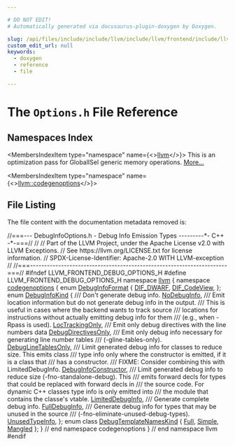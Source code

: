 ```yaml
---

# DO NOT EDIT!
# Automatically generated via docusaurus-plugin-doxygen by Doxygen.

slug: /api/files/include/include/llvm/include/llvm/frontend/include/llvm/frontend/debug/options-h
custom_edit_url: null
keywords:
  - doxygen
  - reference
  - file

---
```





# The `Options.h` File Reference

<DoxygenPage pluginConfig={pluginConfig}>



## Namespaces Index

<MembersIndex>

<MembersIndexItem
  type="namespace"
  name={<><a href="/docs/api/namespaces/llvm">llvm</a></>}>
This is an optimization pass for GlobalISel generic memory operations. <a href="/docs/api/namespaces/llvm/#details">More...</a>
</MembersIndexItem>

<MembersIndexItem
  type="namespace"
  name={<><a href="/docs/api/namespaces/llvm/codegenoptions">llvm::codegenoptions</a></>}>
</MembersIndexItem>

</MembersIndex>


## File Listing

The file content with the documentation metadata removed is:

<ProgramListing>

<Link id="l00001" /><CodeLine lineNumber="1"><Highlight kind="comment">//===--- DebugInfoOptions.h - Debug Info Emission Types ---------&#42;- C++ -&#42;-===//</Highlight><Highlight kind="normal"></Highlight></CodeLine>
<Link id="l00002" /><CodeLine lineNumber="2"><Highlight kind="normal"></Highlight><Highlight kind="comment">//</Highlight><Highlight kind="normal"></Highlight></CodeLine>
<Link id="l00003" /><CodeLine lineNumber="3"><Highlight kind="normal"></Highlight><Highlight kind="comment">// Part of the LLVM Project, under the Apache License v2.0 with LLVM Exceptions.</Highlight><Highlight kind="normal"></Highlight></CodeLine>
<Link id="l00004" /><CodeLine lineNumber="4"><Highlight kind="normal"></Highlight><Highlight kind="comment">// See https://llvm.org/LICENSE.txt for license information.</Highlight><Highlight kind="normal"></Highlight></CodeLine>
<Link id="l00005" /><CodeLine lineNumber="5"><Highlight kind="normal"></Highlight><Highlight kind="comment">// SPDX-License-Identifier: Apache-2.0 WITH LLVM-exception</Highlight><Highlight kind="normal"></Highlight></CodeLine>
<Link id="l00006" /><CodeLine lineNumber="6"><Highlight kind="normal"></Highlight><Highlight kind="comment">//</Highlight><Highlight kind="normal"></Highlight></CodeLine>
<Link id="l00007" /><CodeLine lineNumber="7"><Highlight kind="normal"></Highlight><Highlight kind="comment">//===----------------------------------------------------------------------===//</Highlight><Highlight kind="normal"></Highlight></CodeLine>
<Link id="l00008" /><CodeLine lineNumber="8"><Highlight kind="normal"></Highlight></CodeLine>
<Link id="l00009" /><CodeLine lineNumber="9"><Highlight kind="normal"></Highlight><Highlight kind="preprocessor">#ifndef LLVM&#95;FRONTEND&#95;DEBUG&#95;OPTIONS&#95;H</Highlight><Highlight kind="normal"></Highlight></CodeLine>
<Link id="l00010" /><CodeLine lineNumber="10"><Highlight kind="normal"></Highlight><Highlight kind="preprocessor">#define LLVM&#95;FRONTEND&#95;DEBUG&#95;OPTIONS&#95;H</Highlight><Highlight kind="normal"></Highlight></CodeLine>
<Link id="l00011" /><CodeLine lineNumber="11"><Highlight kind="normal"></Highlight></CodeLine>
<Link id="l00012" /><CodeLine lineNumber="12"><Highlight kind="normal"></Highlight><Highlight kind="keyword">namespace </Highlight><Highlight kind="normal"><a href="/docs/api/namespaces/llvm">llvm</a> &#123;</Highlight></CodeLine>
<Link id="l00013" /><CodeLine lineNumber="13" lineLink="/docs/api/namespaces/llvm/codegenoptions"><Highlight kind="normal"></Highlight><Highlight kind="keyword">namespace </Highlight><Highlight kind="normal"><a href="/docs/api/namespaces/llvm/codegenoptions">codegenoptions</a> &#123;</Highlight></CodeLine>
<Link id="l00014" /><CodeLine lineNumber="14"><Highlight kind="normal"></Highlight></CodeLine>
<Link id="l00015" /><CodeLine lineNumber="15" lineLink="/docs/api/namespaces/llvm/codegenoptions/#af2387489ade7dedcd3eb3fbde4e329cd"><Highlight kind="normal"></Highlight><Highlight kind="keyword">enum</Highlight><Highlight kind="normal"> <a href="/docs/api/namespaces/llvm/codegenoptions/#af2387489ade7dedcd3eb3fbde4e329cd">DebugInfoFormat</a> &#123;</Highlight></CodeLine>
<Link id="l00016" /><CodeLine lineNumber="16" lineLink="/docs/api/namespaces/llvm/codegenoptions/#af2387489ade7dedcd3eb3fbde4e329cdad7c214a86efc666f6ad3d11d0d806051"><Highlight kind="normal">  <a href="/docs/api/namespaces/llvm/codegenoptions/#af2387489ade7dedcd3eb3fbde4e329cdad7c214a86efc666f6ad3d11d0d806051">DIF&#95;DWARF</a>,</Highlight></CodeLine>
<Link id="l00017" /><CodeLine lineNumber="17" lineLink="/docs/api/namespaces/llvm/codegenoptions/#af2387489ade7dedcd3eb3fbde4e329cda8a525d637b9e61cf897876ac83c2e8c9"><Highlight kind="normal">  <a href="/docs/api/namespaces/llvm/codegenoptions/#af2387489ade7dedcd3eb3fbde4e329cda8a525d637b9e61cf897876ac83c2e8c9">DIF&#95;CodeView</a>,</Highlight></CodeLine>
<Link id="l00018" /><CodeLine lineNumber="18"><Highlight kind="normal">&#125;;</Highlight></CodeLine>
<Link id="l00019" /><CodeLine lineNumber="19"><Highlight kind="normal"></Highlight></CodeLine>
<Link id="l00020" /><CodeLine lineNumber="20" lineLink="/docs/api/namespaces/llvm/codegenoptions/#a53c8523a6f1da6d46597d57e212f2d6a"><Highlight kind="normal"></Highlight><Highlight kind="keyword">enum</Highlight><Highlight kind="normal"> <a href="/docs/api/namespaces/llvm/codegenoptions/#a53c8523a6f1da6d46597d57e212f2d6a">DebugInfoKind</a> &#123;</Highlight><Highlight kind="comment"></Highlight></CodeLine>
<Link id="l00021" /><CodeLine lineNumber="21"><Highlight kind="comment">  /// Don&#39;t generate debug info.</Highlight><Highlight kind="normal"></Highlight></CodeLine>
<Link id="l00022" /><CodeLine lineNumber="22" lineLink="/docs/api/namespaces/llvm/codegenoptions/#a53c8523a6f1da6d46597d57e212f2d6aa5efa96508bffc65b3c13b5bdd74f2091"><Highlight kind="normal">  <a href="/docs/api/namespaces/llvm/codegenoptions/#a53c8523a6f1da6d46597d57e212f2d6aa5efa96508bffc65b3c13b5bdd74f2091">NoDebugInfo</a>,</Highlight></CodeLine>
<Link id="l00023" /><CodeLine lineNumber="23"><Highlight kind="normal"></Highlight><Highlight kind="comment"></Highlight></CodeLine>
<Link id="l00024" /><CodeLine lineNumber="24"><Highlight kind="comment">  /// Emit location information but do not generate debug info in the output.</Highlight></CodeLine>
<Link id="l00025" /><CodeLine lineNumber="25"><Highlight kind="comment">  /// This is useful in cases where the backend wants to track source</Highlight></CodeLine>
<Link id="l00026" /><CodeLine lineNumber="26"><Highlight kind="comment">  /// locations for instructions without actually emitting debug info for them</Highlight></CodeLine>
<Link id="l00027" /><CodeLine lineNumber="27"><Highlight kind="comment">  /// (e.g., when -Rpass is used).</Highlight><Highlight kind="normal"></Highlight></CodeLine>
<Link id="l00028" /><CodeLine lineNumber="28" lineLink="/docs/api/namespaces/llvm/codegenoptions/#a53c8523a6f1da6d46597d57e212f2d6aa61014427e5e6bec75b7a5236cdd45b7d"><Highlight kind="normal">  <a href="/docs/api/namespaces/llvm/codegenoptions/#a53c8523a6f1da6d46597d57e212f2d6aa61014427e5e6bec75b7a5236cdd45b7d">LocTrackingOnly</a>,</Highlight></CodeLine>
<Link id="l00029" /><CodeLine lineNumber="29"><Highlight kind="normal"></Highlight><Highlight kind="comment"></Highlight></CodeLine>
<Link id="l00030" /><CodeLine lineNumber="30"><Highlight kind="comment">  /// Emit only debug directives with the line numbers data</Highlight><Highlight kind="normal"></Highlight></CodeLine>
<Link id="l00031" /><CodeLine lineNumber="31" lineLink="/docs/api/namespaces/llvm/codegenoptions/#a53c8523a6f1da6d46597d57e212f2d6aa85c6aa4f4f5bde0abc3477560e571c70"><Highlight kind="normal">  <a href="/docs/api/namespaces/llvm/codegenoptions/#a53c8523a6f1da6d46597d57e212f2d6aa85c6aa4f4f5bde0abc3477560e571c70">DebugDirectivesOnly</a>,</Highlight></CodeLine>
<Link id="l00032" /><CodeLine lineNumber="32"><Highlight kind="normal"></Highlight><Highlight kind="comment"></Highlight></CodeLine>
<Link id="l00033" /><CodeLine lineNumber="33"><Highlight kind="comment">  /// Emit only debug info necessary for generating line number tables</Highlight></CodeLine>
<Link id="l00034" /><CodeLine lineNumber="34"><Highlight kind="comment">  /// (-gline-tables-only).</Highlight><Highlight kind="normal"></Highlight></CodeLine>
<Link id="l00035" /><CodeLine lineNumber="35" lineLink="/docs/api/namespaces/llvm/codegenoptions/#a53c8523a6f1da6d46597d57e212f2d6aade1654f042c5976646d4447775a2cb0a"><Highlight kind="normal">  <a href="/docs/api/namespaces/llvm/codegenoptions/#a53c8523a6f1da6d46597d57e212f2d6aade1654f042c5976646d4447775a2cb0a">DebugLineTablesOnly</a>,</Highlight></CodeLine>
<Link id="l00036" /><CodeLine lineNumber="36"><Highlight kind="normal"></Highlight><Highlight kind="comment"></Highlight></CodeLine>
<Link id="l00037" /><CodeLine lineNumber="37"><Highlight kind="comment">  /// Limit generated debug info for classes to reduce size. This emits class</Highlight></CodeLine>
<Link id="l00038" /><CodeLine lineNumber="38"><Highlight kind="comment">  /// type info only where the constructor is emitted, if it is a class that</Highlight></CodeLine>
<Link id="l00039" /><CodeLine lineNumber="39"><Highlight kind="comment">  /// has a constructor.</Highlight></CodeLine>
<Link id="l00040" /><CodeLine lineNumber="40"><Highlight kind="comment">  /// FIXME: Consider combining this with LimitedDebugInfo.</Highlight><Highlight kind="normal"></Highlight></CodeLine>
<Link id="l00041" /><CodeLine lineNumber="41" lineLink="/docs/api/namespaces/llvm/codegenoptions/#a53c8523a6f1da6d46597d57e212f2d6aa3b01b0bb8f8defb1ca19687e7f5f7789"><Highlight kind="normal">  <a href="/docs/api/namespaces/llvm/codegenoptions/#a53c8523a6f1da6d46597d57e212f2d6aa3b01b0bb8f8defb1ca19687e7f5f7789">DebugInfoConstructor</a>,</Highlight></CodeLine>
<Link id="l00042" /><CodeLine lineNumber="42"><Highlight kind="normal"></Highlight><Highlight kind="comment"></Highlight></CodeLine>
<Link id="l00043" /><CodeLine lineNumber="43"><Highlight kind="comment">  /// Limit generated debug info to reduce size (-fno-standalone-debug). This</Highlight></CodeLine>
<Link id="l00044" /><CodeLine lineNumber="44"><Highlight kind="comment">  /// emits forward decls for types that could be replaced with forward decls in</Highlight></CodeLine>
<Link id="l00045" /><CodeLine lineNumber="45"><Highlight kind="comment">  /// the source code. For dynamic C++ classes type info is only emitted into</Highlight></CodeLine>
<Link id="l00046" /><CodeLine lineNumber="46"><Highlight kind="comment">  /// the module that contains the classe&#39;s vtable.</Highlight><Highlight kind="normal"></Highlight></CodeLine>
<Link id="l00047" /><CodeLine lineNumber="47" lineLink="/docs/api/namespaces/llvm/codegenoptions/#a53c8523a6f1da6d46597d57e212f2d6aa618351bacb827e6a919e8be550cc319a"><Highlight kind="normal">  <a href="/docs/api/namespaces/llvm/codegenoptions/#a53c8523a6f1da6d46597d57e212f2d6aa618351bacb827e6a919e8be550cc319a">LimitedDebugInfo</a>,</Highlight></CodeLine>
<Link id="l00048" /><CodeLine lineNumber="48"><Highlight kind="normal"></Highlight><Highlight kind="comment"></Highlight></CodeLine>
<Link id="l00049" /><CodeLine lineNumber="49"><Highlight kind="comment">  /// Generate complete debug info.</Highlight><Highlight kind="normal"></Highlight></CodeLine>
<Link id="l00050" /><CodeLine lineNumber="50" lineLink="/docs/api/namespaces/llvm/codegenoptions/#a53c8523a6f1da6d46597d57e212f2d6aa6836cdc835f0b87af75c226a2f175ab7"><Highlight kind="normal">  <a href="/docs/api/namespaces/llvm/codegenoptions/#a53c8523a6f1da6d46597d57e212f2d6aa6836cdc835f0b87af75c226a2f175ab7">FullDebugInfo</a>,</Highlight></CodeLine>
<Link id="l00051" /><CodeLine lineNumber="51"><Highlight kind="normal"></Highlight><Highlight kind="comment"></Highlight></CodeLine>
<Link id="l00052" /><CodeLine lineNumber="52"><Highlight kind="comment">  /// Generate debug info for types that may be unused in the source</Highlight></CodeLine>
<Link id="l00053" /><CodeLine lineNumber="53"><Highlight kind="comment">  /// (-fno-eliminate-unused-debug-types).</Highlight><Highlight kind="normal"></Highlight></CodeLine>
<Link id="l00054" /><CodeLine lineNumber="54" lineLink="/docs/api/namespaces/llvm/codegenoptions/#a53c8523a6f1da6d46597d57e212f2d6aa0e3504dab6615356f73ce8fdc5db0ede"><Highlight kind="normal">  <a href="/docs/api/namespaces/llvm/codegenoptions/#a53c8523a6f1da6d46597d57e212f2d6aa0e3504dab6615356f73ce8fdc5db0ede">UnusedTypeInfo</a>,</Highlight></CodeLine>
<Link id="l00055" /><CodeLine lineNumber="55"><Highlight kind="normal">&#125;;</Highlight></CodeLine>
<Link id="l00056" /><CodeLine lineNumber="56"><Highlight kind="normal"></Highlight></CodeLine>
<Link id="l00057" /><CodeLine lineNumber="57" lineLink="/docs/api/namespaces/llvm/codegenoptions/#a8bdfd02a4927b28f11c7340a92cbbb09"><Highlight kind="normal"></Highlight><Highlight kind="keyword">enum class</Highlight><Highlight kind="normal"> <a href="/docs/api/namespaces/llvm/codegenoptions/#a8bdfd02a4927b28f11c7340a92cbbb09">DebugTemplateNamesKind</a> &#123; <a href="/docs/api/namespaces/llvm/codegenoptions/#a8bdfd02a4927b28f11c7340a92cbbb09abbd47109890259c0127154db1af26c75">Full</a>, <a href="/docs/api/namespaces/llvm/codegenoptions/#a8bdfd02a4927b28f11c7340a92cbbb09a1fbb1e3943c2c6c560247ac8f9289780">Simple</a>, <a href="/docs/api/namespaces/llvm/codegenoptions/#a8bdfd02a4927b28f11c7340a92cbbb09aebe9e17696fcfe4afbf16b9437973d39">Mangled</a> &#125;;</Highlight></CodeLine>
<Link id="l00058" /><CodeLine lineNumber="58"><Highlight kind="normal"></Highlight></CodeLine>
<Link id="l00059" /><CodeLine lineNumber="59"><Highlight kind="normal">&#125; </Highlight><Highlight kind="comment">// end namespace codegenoptions</Highlight><Highlight kind="normal"></Highlight></CodeLine>
<Link id="l00060" /><CodeLine lineNumber="60"><Highlight kind="normal">&#125; </Highlight><Highlight kind="comment">// end namespace llvm</Highlight><Highlight kind="normal"></Highlight></CodeLine>
<Link id="l00061" /><CodeLine lineNumber="61"><Highlight kind="normal"></Highlight></CodeLine>
<Link id="l00062" /><CodeLine lineNumber="62"><Highlight kind="normal"></Highlight><Highlight kind="preprocessor">#endif</Highlight></CodeLine>

</ProgramListing>


</DoxygenPage>
